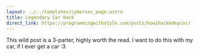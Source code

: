 ---
layout: ../../templates/cybersec_page.astro
title: Legendary Car Hack
direct_link: https://programmingwithstyle.com/posts/howihackedmycar/
---

This wild post is a 3-parter, highly worth the read. I want to do this with my car, if I ever get a car :3